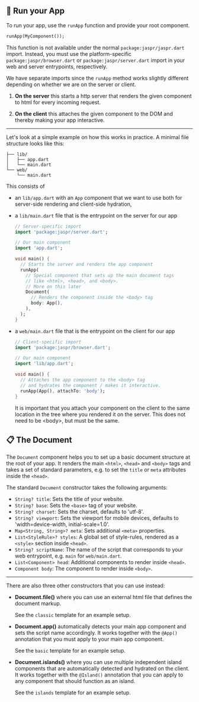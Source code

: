 ## 🚀 Run your App

To run your app, use the `runApp` function and provide your root component.

```dart
runApp(MyComponent());
```

This function is not available under the normal `package:jaspr/jaspr.dart` import. Instead, you
must use the platform-specific `package:jaspr/browser.dart` or `package:jaspr/server.dart` import
in your web and server entrypoints, respectively.

We have separate imports since the `runApp` method works slightly different depending on whether
we are on the server or client.

1. **On the server** this starts a http server that renders the given component to html for every
   incoming request.
   
2. **On the client** this attaches the given component to the DOM and thereby making your app interactive.

---

Let's look at a simple example on how this works in practice. A minimal file structure looks like this:

```text
├── lib/
│   ├── app.dart
│   └── main.dart
└── web/
    └── main.dart
```

This consists of

- an `lib/app.dart` with an `App` component that we want to use both for server-side rendering and 
client-side hydration,
  
- a `lib/main.dart` file that is the entrypoint on the server for our app

    ```dart
    // Server-specific import
    import 'package:jaspr/server.dart';
    
    // Our main component
    import 'app.dart';
    
    void main() {
      // Starts the server and renders the app component
      runApp(
        // Special component that sets up the main document tags
        // like <html>, <head>, and <body>.
        // More on this later
        Document(
          // Renders the component inside the <body> tag
          body: App(),
        ),
      );
    }
    ```

- a `web/main.dart` file that is the entrypoint on the client for our app

  ```dart
  // Client-specific import
  import 'package:jaspr/browser.dart';
  
  // Our main component
  import 'lib/app.dart';
  
  void main() {
    // Attaches the app component to the <body> tag
    // and hydrates the component / makes it interactive.
    runApp(App(), attachTo: 'body');
  }
  ```

  It is important that you attach your component on the client to the same location in the tree 
  where you rendered it on the server. This does not need to be &lt;body&gt;, but must be the same.

## 📋 The Document

The `Document` component helps you to set up a basic document structure at the root of your app.
It renders the main `<html>`, `<head>` and `<body>` tags and takes a set of standard parameters, 
e.g. to set the `title` or `meta` attributes inside the `<head>`.

The standard `Document` constructor takes the following arguments:

- `String? title`: Sets the title of your website.
- `String? base`: Sets the `<base>` tag of your website.
- `String? charset`: Sets the charset, defaults to 'utf-8'.
- `String? viewport`: Sets the viewport for mobile devices, defaults to 'width=device-width, initial-scale=1.0'.
- `Map<String, String>? meta`: Sets additional `<meta>` properties.
- `List<StyleRule>? styles`: A global set of style-rules, rendered as a `<style>` section inside `<head>`.
- `String? scriptName`: The name of the script that corresponds to your web entrypoint, e.g. `main` for `web/main.dart`.
- `List<Component> head`: Additional components to render inside `<head>`.
- `Component body`: The component to render inside `<body>`.

---

There are also three other constructors that you can use instead:

- **Document.file()** where you can use an external html file that defines the document markup.
  
  See the `classic` template for an example setup.
  
- **Document.app()** automatically detects your main app component and sets the script name accordingly.
  It works together with the `@App()` annotation that you must apply to your main app component. 
  
  See the `basic` template for an example setup.
  
- **Document.islands()** where you can use multiple independent island components that are automatically
  detected and hydrated on the client. It works together with the `@Island()` annotation that you 
  can apply to any component that should function as an island.

  See the `islands` template for an example setup.




